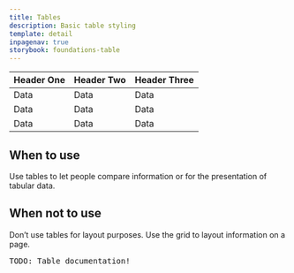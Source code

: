 ```yaml
---
title: Tables
description: Basic table styling
template: detail
inpagenav: true
storybook: foundations-table
---
```



<Panel>
	<Table bordered>
		<thead>
		<tr>
			<th>Header One</th>
			<th>Header Two</th>
			<th>Header Three</th>
		</tr>
		</thead>
		<tbody>
		<tr>
			<td>Data</td>
			<td>Data</td>
			<td>Data</td>
		</tr>
		<tr>
			<td>Data</td>
			<td>Data</td>
			<td>Data</td>
		</tr>
		<tr>
			<td>Data</td>
			<td>Data</td>
			<td>Data</td>
		</tr>
		</tbody>
	</Table>
</Panel>

## When to use
Use tables to let people compare information or for the presentation of tabular data. 

## When not to use
Don’t use tables for layout purposes. Use the grid to layout information on a page. 


<pre>TODO: Table documentation!</pre>
